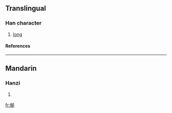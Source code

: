 ==Translingual==
===Han character===
{{Han char|rn=75|rad=木|as=07|sn=11|four=4294<sub>1</sub>|canj=木弓大一 (DNKM)}}
# [[long]]
====References====
{{Han ref|kx=0531.080|dkj=14887|dj=0919.090|hdz=21201.020|uh=68B4|ud=26804|bh=D9C0|bd=55744}}

----
==Mandarin==
===Hanzi===
{{cmn-hanzi|pin=[[chān]] ([[chan1]])|wg=ch'an<sup>1</sup>}}
# {{defn|Mandarin}}

[[fr:梴]]